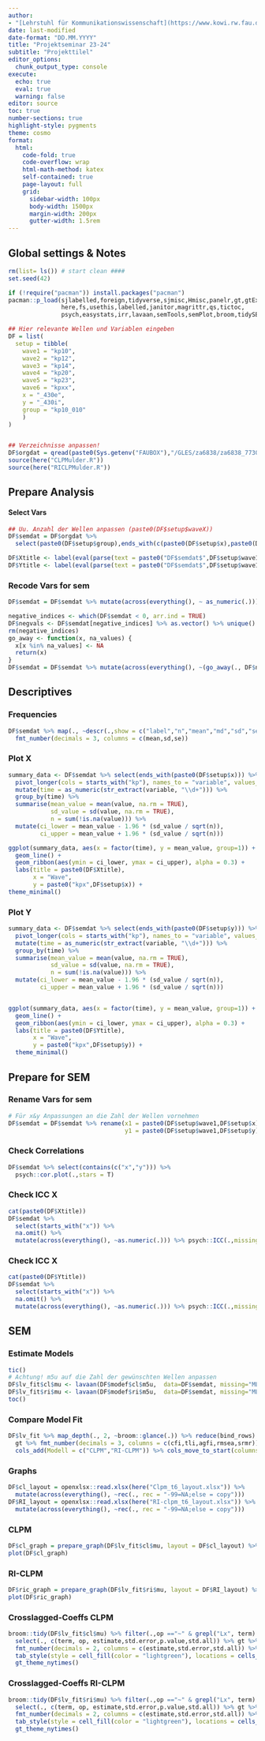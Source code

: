 ```yaml
---
author:
- "[Lehrstuhl für Kommunikationswissenschaft](https://www.kowi.rw.fau.de)"
date: last-modified
date-format: "DD.MM.YYYY"
title: "Projektseminar 23-24"
subtitle: "Projekttilel"
editor_options: 
  chunk_output_type: console
execute: 
  echo: true
  eval: true
  warning: false
editor: source
toc: true
number-sections: true
highlight-style: pygments
theme: cosmo
format:
  html: 
    code-fold: true
    code-overflow: wrap
    html-math-method: katex
    self-contained: true
    page-layout: full
    grid:
      sidebar-width: 100px
      body-width: 1500px
      margin-width: 200px
      gutter-width: 1.5rem
---
```


## Global settings & Notes
```r
rm(list= ls()) # start clean ####
set.seed(42)

if (!require("pacman")) install.packages("pacman")
pacman::p_load(sjlabelled,foreign,tidyverse,sjmisc,Hmisc,panelr,gt,gtExtras,
               here,fs,usethis,labelled,janitor,magrittr,qs,tictoc,
               psych,easystats,irr,lavaan,semTools,semPlot,broom,tidySEM)

## Hier relevante Wellen und Variablen eingeben
DF = list(
  setup = tibble(
    wave1 = "kp10",
    wave2 = "kp12",
    wave3 = "kp14",
    wave4 = "kp20",
    wave5 = "kp23",
    wave6 = "kpxx",
    x = "_430e",
    y = "_430i",
    group = "kp10_010"
    )
)


## Verzeichnisse anpassen!
DF$orgdat = qread(paste0(Sys.getenv("FAUBOX"),"/GLES/za6838/za6838_7730.qs"))
source(here("CLPMulder.R"))
source(here("RICLPMulder.R"))

```

## Prepare Analysis
#### Select Vars

```r
## Uu. Anzahl der Wellen anpassen (paste0(DF$setup$waveX))
DF$semdat = DF$orgdat %>%
  select(paste0(DF$setup$group),ends_with(c(paste0(DF$setup$x),paste0(DF$setup$y))) & starts_with(c(paste0(DF$setup$wave1),paste0(DF$setup$wave2),paste0(DF$setup$wave3),paste0(DF$setup$wave4),paste0(DF$setup$wave5))))

DF$Xtitle <- label(eval(parse(text = paste0("DF$semdat$",DF$setup$wave1,DF$setup$x))))
DF$Ytitle <- label(eval(parse(text = paste0("DF$semdat$",DF$setup$wave1,DF$setup$y))))
```

### Recode Vars for sem

```r
DF$semdat = DF$semdat %>% mutate(across(everything(), ~ as_numeric(.)))

negative_indices <- which(DF$semdat < 0, arr.ind = TRUE)
DF$negvals <- DF$semdat[negative_indices] %>% as.vector() %>% unique() %>% sort()
rm(negative_indices)
go_away <- function(x, na_values) {
  x[x %in% na_values] <- NA
  return(x)
}
DF$semdat = DF$semdat %>% mutate(across(everything(), ~(go_away(., DF$negvals))))
```

## Descriptives
### Frequencies
```r
DF$semdat %>% map(., ~descr(.,show = c("label","n","mean","md","sd","se","range"))) %>% reduce(bind_rows) %>% gt %>%
  fmt_number(decimals = 3, columns = c(mean,sd,se))
```
::: {.panel-tabset}
### Plot X
```r
summary_data <- DF$semdat %>% select(ends_with(paste0(DF$setup$x))) %>% 
  pivot_longer(cols = starts_with("kp"), names_to = "variable", values_to = "value") %>% 
  mutate(time = as_numeric(str_extract(variable, "\\d+"))) %>% 
  group_by(time) %>%
  summarise(mean_value = mean(value, na.rm = TRUE),
            sd_value = sd(value, na.rm = TRUE),
            n = sum(!is.na(value))) %>% 
  mutate(ci_lower = mean_value - 1.96 * (sd_value / sqrt(n)),
         ci_upper = mean_value + 1.96 * (sd_value / sqrt(n)))

ggplot(summary_data, aes(x = factor(time), y = mean_value, group=1)) +
  geom_line() +
  geom_ribbon(aes(ymin = ci_lower, ymax = ci_upper), alpha = 0.3) +
  labs(title = paste0(DF$Xtitle),
       x = "Wave",
       y = paste0("kpx",DF$setup$x)) +
theme_minimal()

```

### Plot Y
```r
summary_data <- DF$semdat %>% select(ends_with(paste0(DF$setup$y))) %>% 
  pivot_longer(cols = starts_with("kp"), names_to = "variable", values_to = "value") %>% 
  mutate(time = as_numeric(str_extract(variable, "\\d+"))) %>% 
  group_by(time) %>%
  summarise(mean_value = mean(value, na.rm = TRUE),
            sd_value = sd(value, na.rm = TRUE),
            n = sum(!is.na(value))) %>% 
  mutate(ci_lower = mean_value - 1.96 * (sd_value / sqrt(n)),
         ci_upper = mean_value + 1.96 * (sd_value / sqrt(n)))


ggplot(summary_data, aes(x = factor(time), y = mean_value, group=1)) +
  geom_line() +
  geom_ribbon(aes(ymin = ci_lower, ymax = ci_upper), alpha = 0.3) +
  labs(title = paste0(DF$Ytitle),
       x = "Wave",
       y = paste0("kpx",DF$setup$y)) +
  theme_minimal()
```
:::

## Prepare for SEM

### Rename Vars for sem

```r
# Für x&y Anpassungen an die Zahl der Wellen vornehmen
DF$semdat = DF$semdat %>% rename(x1 = paste0(DF$setup$wave1,DF$setup$x), x2 = paste0(DF$setup$wave2,DF$setup$x),x3 = paste0(DF$setup$wave3,DF$setup$x),x4 = paste0(DF$setup$wave4,DF$setup$x),x5 = paste0(DF$setup$wave5,DF$setup$x),
                                 y1 = paste0(DF$setup$wave1,DF$setup$y), y2 = paste0(DF$setup$wave2,DF$setup$y), y3 = paste0(DF$setup$wave3,DF$setup$y), y4 = paste0(DF$setup$wave4,DF$setup$y), y5 = paste0(DF$setup$wave5,DF$setup$y))
```


::: {.panel-tabset}
### Check Correlations
```r
DF$semdat %>% select(contains(c("x","y"))) %>% 
  psych::cor.plot(.,stars = T)

```

### Check ICC X
```r
cat(paste0(DF$Xtitle))
DF$semdat %>% 
  select(starts_with("x")) %>% 
  na.omit() %>% 
  mutate(across(everything(), ~as.numeric(.))) %>% psych::ICC(.,missing=TRUE)
```

### Check ICC X
```r
cat(paste0(DF$Ytitle))
DF$semdat %>% 
  select(starts_with("x")) %>% 
  na.omit() %>% 
  mutate(across(everything(), ~as.numeric(.))) %>% psych::ICC(.,missing=TRUE)
```
:::

## SEM
### Estimate Models

```r
tic()
# Achtung! m5u auf die Zahl der gewünschten Wellen anpassen
DF$lv_fit$cl$mu <- lavaan(DF$modef$cl$m5u,  data=DF$semdat, missing="ML", estimator = "MLR", meanstructure = T, int.ov.free = T)
DF$lv_fit$ri$mu <- lavaan(DF$modef$ri$m5u,  data=DF$semdat, missing="ML", estimator = "MLR", meanstructure = T, int.ov.free = T)
toc()
```

### Compare Model Fit
```r
DF$lv_fit %>% map_depth(., 2, ~broom::glance(.)) %>% reduce(bind_rows) %>% unnest_wider(mu) %>% select(c(cfi,tli,agfi,rmsea,srmr,AIC,BIC)) %>% 
  gt %>% fmt_number(decimals = 3, columns = c(cfi,tli,agfi,rmsea,srmr)) %>% 
  cols_add(Modell = c("CLPM","RI-CLPM")) %>% cols_move_to_start(columns = Modell) %>% gt_theme_nytimes()
```

### Graphs
```r
DF$cl_layout = openxlsx::read.xlsx(here("Clpm_t6_layout.xlsx")) %>%
  mutate(across(everything(), ~rec(., rec = "-99=NA;else = copy")))
DF$RI_layout = openxlsx::read.xlsx(here("RI-clpm_t6_layout.xlsx")) %>%
  mutate(across(everything(), ~rec(., rec = "-99=NA;else = copy")))

```
### CLPM
```r
DF$cl_graph = prepare_graph(DF$lv_fit$cl$mu, layout = DF$cl_layout) %>% edit_graph({label_location = 0.8}, element = "edges") %>% edit_graph({ label = paste(est_sig_std)}, element="edges") 
plot(DF$cl_graph)
```
### RI-CLPM
```r
DF$ric_graph = prepare_graph(DF$lv_fit$ri$mu, layout = DF$RI_layout) %>% edit_graph({label_location = 0.8}, element = "edges") %>%edit_graph({ label = paste(est_sig_std)}, element="edges")
plot(DF$ric_graph)
```

### Crosslagged-Coeffs CLPM
```r
broom::tidy(DF$lv_fit$cl$mu) %>% filter(.,op =="~" & grepl("Lx", term) & grepl("Ly", term)) %>% 
  select(., c(term, op, estimate,std.error,p.value,std.all)) %>% gt %>% 
  fmt_number(decimals = 2, columns = c(estimate,std.error,std.all)) %>% fmt_number(decimals = 3, columns = p.value) %>%
  tab_style(style = cell_fill(color = "lightgreen"), locations = cells_body(columns = c(term,estimate,std.all), rows = p.value < 0.05)) %>%
  gt_theme_nytimes()
```

### Crosslagged-Coeffs RI-CLPM
```r
broom::tidy(DF$lv_fit$ri$mu) %>% filter(.,op =="~" & grepl("Lx", term) & grepl("Ly", term)) %>% 
  select(., c(term, op, estimate,std.error,p.value,std.all)) %>% gt %>% 
  fmt_number(decimals = 2, columns = c(estimate,std.error,std.all)) %>% fmt_number(decimals = 3, columns = p.value) %>%
  tab_style(style = cell_fill(color = "lightgreen"), locations = cells_body(columns = c(term,estimate,std.all), rows = p.value < 0.05)) %>%
  gt_theme_nytimes()
```